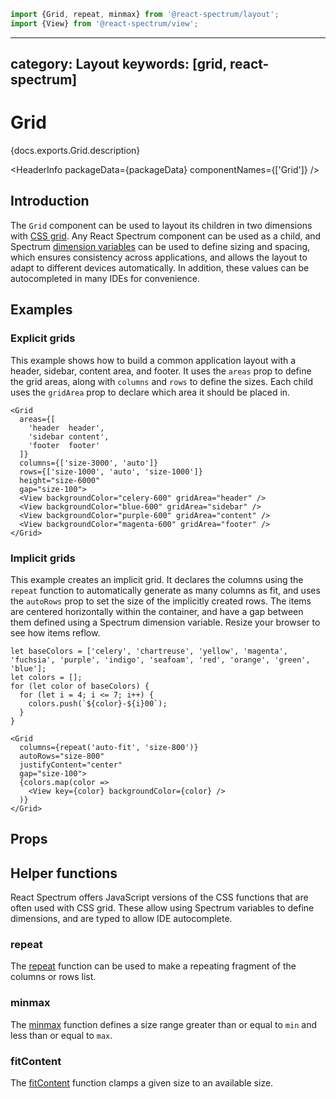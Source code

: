 <!-- Copyright 2020 Adobe. All rights reserved.
This file is licensed to you under the Apache License, Version 2.0 (the "License");
you may not use this file except in compliance with the License. You may obtain a copy
of the License at http://www.apache.org/licenses/LICENSE-2.0
Unless required by applicable law or agreed to in writing, software distributed under
the License is distributed on an "AS IS" BASIS, WITHOUT WARRANTIES OR REPRESENTATIONS
OF ANY KIND, either express or implied. See the License for the specific language
governing permissions and limitations under the License. -->



```jsx import
import {Grid, repeat, minmax} from '@react-spectrum/layout';
import {View} from '@react-spectrum/view';
```

---
category: Layout
keywords: [grid, react-spectrum]
---

# Grid

<p>{docs.exports.Grid.description}</p>

<HeaderInfo
  packageData={packageData}
  componentNames={['Grid']} />

## Introduction

The `Grid` component can be used to layout its children in two dimensions with
[CSS grid](https://developer.mozilla.org/en-US/docs/Web/CSS/CSS_Grid_Layout/Basic_Concepts_of_Grid_Layout).
Any React Spectrum component can be used as a child, and Spectrum [dimension variables](styling.html#dimension-values)
can be used to define sizing and spacing, which ensures consistency across applications, and allows the layout to adapt
to different devices automatically. In addition, these values can be autocompleted in many IDEs for convenience.

## Examples

### Explicit grids

This example shows how to build a common application layout with a header, sidebar, content area, and footer.
It uses the `areas` prop to define the grid areas, along with `columns` and `rows` to define the sizes.
Each child uses the `gridArea` prop to declare which area it should be placed in.

```tsx example
<Grid
  areas={[
    'header  header',
    'sidebar content',
    'footer  footer'
  ]}
  columns={['size-3000', 'auto']}
  rows={['size-1000', 'auto', 'size-1000']}
  height="size-6000"
  gap="size-100">
  <View backgroundColor="celery-600" gridArea="header" />
  <View backgroundColor="blue-600" gridArea="sidebar" />
  <View backgroundColor="purple-600" gridArea="content" />
  <View backgroundColor="magenta-600" gridArea="footer" />
</Grid>
```

### Implicit grids

This example creates an implicit grid. It declares the columns using the `repeat` function to automatically generate
as many columns as fit, and uses the `autoRows` prop to set the size of the implicitly created rows. The items are
centered horizontally within the container, and have a gap between them defined using a Spectrum dimension variable.
Resize your browser to see how items reflow.

```tsx import
let baseColors = ['celery', 'chartreuse', 'yellow', 'magenta', 'fuchsia', 'purple', 'indigo', 'seafoam', 'red', 'orange', 'green', 'blue'];
let colors = [];
for (let color of baseColors) {
  for (let i = 4; i <= 7; i++) {
    colors.push(`${color}-${i}00`);
  }
}
```

```tsx example
<Grid
  columns={repeat('auto-fit', 'size-800')}
  autoRows="size-800"
  justifyContent="center"
  gap="size-100">
  {colors.map(color =>
    <View key={color} backgroundColor={color} />
  )}
</Grid>
```

## Props

<PropTable component={docs.exports.Grid} links={docs.links} />

## Helper functions

React Spectrum offers JavaScript versions of the CSS functions that are often used with CSS grid.
These allow using Spectrum variables to define dimensions, and are typed to allow IDE autocomplete.

### repeat

The [repeat](https://developer.mozilla.org/en-US/docs/Web/CSS/repeat) function can be used to make
a repeating fragment of the columns or rows list.

<FunctionAPI function={docs.exports.repeat} links={docs.links} />

### minmax

The [minmax](https://developer.mozilla.org/en-US/docs/Web/CSS/minmax) function defines a size range
greater than or equal to `min` and less than or equal to `max`.

<FunctionAPI function={docs.exports.minmax} links={docs.links} />

### fitContent

The [fitContent](https://developer.mozilla.org/en-US/docs/Web/CSS/fit-content) function clamps a given
size to an available size.

<FunctionAPI function={docs.exports.fitContent} links={docs.links} />

